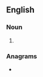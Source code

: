 ==English==

===Noun===
{{head|en|noun plural form}}

# {{plural of|kinda|lang=en}}

===Anagrams===
* {{l|en|kindsa}}